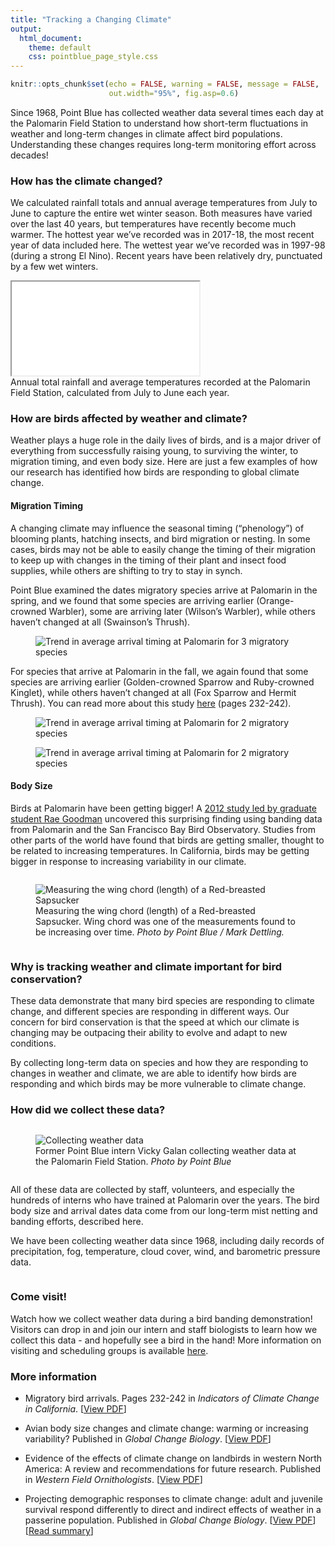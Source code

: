 ```yaml
---
title: "Tracking a Changing Climate"
output: 
  html_document:
    theme: default
    css: pointblue_page_style.css
---
```


```r
knitr::opts_chunk$set(echo = FALSE, warning = FALSE, message = FALSE, 
                      out.width="95%", fig.asp=0.6)
```

Since 1968, Point Blue has collected weather data several times each day at the Palomarin Field Station to understand how short-term fluctuations in weather and long-term changes in climate affect bird populations. Understanding these changes requires long-term monitoring effort across decades!

### How has the climate changed?
We calculated rainfall totals and annual average temperatures from July to June to capture the entire wet winter season. Both measures have varied over the last 40 years, but temperatures have recently become much warmer. The hottest year we’ve recorded was in 2017-18, the most recent year of data included here. The wettest year we’ve recorded was in 1997-98 (during a strong El Nino). Recent years have been relatively dry, punctuated by a few wet winters. 

<iframe src="widget/graph_annual_weatherstats.html"></iframe>
<figcaption>
Annual total rainfall and average temperatures recorded at the Palomarin Field Station, calculated from July to June each year.
</figcaption>

### How are birds affected by weather and climate?
Weather plays a huge role in the daily lives of birds, and is a major driver of everything from successfully raising young, to surviving the winter, to migration timing, and even body size. Here are just a few examples of how our research has identified how birds are responding to global climate change. 

#### Migration Timing
A changing climate may influence the seasonal timing (“phenology”) of blooming plants, hatching insects, and bird migration or nesting. In some cases, birds may not be able to easily change the timing of their migration to keep up with changes in the timing of their plant and insect food supplies, while others are shifting to try to stay in synch.

Point Blue examined the dates migratory species arrive at Palomarin in the spring, and we found that some species are arriving earlier (Orange-crowned Warbler), some are arriving later (Wilson’s Warbler), while others haven’t changed at all (Swainson’s Thrush).

<figure>
![](../images/weather/migration_timing1.png "Trend in average arrival timing at Palomarin for 3 migratory species"){#fig80}
</figure>
  
  
For species that arrive at Palomarin in the fall, we again found that some species are arriving earlier (Golden-crowned Sparrow and Ruby-crowned Kinglet), while others haven’t changed at all (Fox Sparrow and Hermit Thrush).  You can read more about this study [here](https://oehha.ca.gov/media/downloads/climate-change/report/2018caindicatorsreportmay2018.pdf) (pages 232-242).

<figure>
![](../images/weather/migration_timing2.png "Trend in average arrival timing at Palomarin for 2 migratory species"){#fig60}
</figure>
  
<figure>
![](../images/weather/migration_timing3.png "Trend in average arrival timing at Palomarin for 2 migratory species"){#fig60}
</figure>

#### Body Size
<div class="row">  
<div class="column-left">  
Birds at Palomarin have been getting bigger! A [2012  study led by graduate student Rae Goodman](http://www.prbo.org/refs/files/12135_Goodman.pdf) uncovered this surprising finding using banding data from Palomarin and the San Francisco Bay Bird Observatory. Studies from other parts of the world have found that birds are getting smaller, thought to be related to increasing temperatures. In California, birds may be getting bigger in response to increasing variability in our climate.
</div>
<div class="column">
<figure>
![](../images/weather/wing_chord.jpg "Measuring the wing chord (length) of a Red-breasted Sapsucker")
<figcaption>
Measuring the wing chord (length) of a Red-breasted Sapsucker. Wing chord was one of the measurements found to be increasing over time.  *Photo by Point Blue / Mark Dettling.*
</figcaption>
</figure>
</div>
</div>

### Why is tracking weather and climate important for bird conservation?
These data demonstrate that many bird species are responding to climate change, and different species are responding in different ways. Our concern for bird conservation is that the speed at which our climate is changing may be outpacing their ability to evolve and adapt to new conditions.

By collecting long-term data on species and how they are responding to changes in weather and climate, we are able to identify how birds are responding and which birds may be more vulnerable to climate change.

### How did we collect these data?
<div class="row">
<div class="column">
<figure>
![](../images/weather/Vicky_taking_rain_fall05.jpg "Collecting weather data")
<figcaption>
Former Point Blue intern Vicky Galan collecting weather data at the Palomarin Field Station. *Photo by Point Blue*
</figcaption>
</figure>
</div>
<div class="column">
All of these data are collected by staff, volunteers, and especially the hundreds of interns who have trained at Palomarin over the years. The bird body size and arrival dates data come from our long-term mist netting and banding efforts, described here.

We have been collecting weather data since 1968, including daily records of precipitation, fog, temperature, cloud cover, wind, and barometric pressure data. 
</div>
</div>

### Come visit!
Watch how we collect weather data during a bird banding demonstration! Visitors can drop in and join our intern and staff biologists to learn how we collect this data - and hopefully see a bird in the hand! More information on visiting and scheduling groups is available [here](https://www.pointblue.org/about-us/contact-visit-us/){target="_blank"}.


### More information
* Migratory bird arrivals. Pages 232-242 in *Indicators of Climate Change in California*. [[View PDF](https://oehha.ca.gov/media/downloads/climate-change/report/2018caindicatorsreportmay2018.pdf)]

* Avian body size changes and climate change: warming or increasing variability? Published in *Global Change Biology*. [[View PDF](http://www.prbo.org/refs/files/12135_Goodman.pdf)]

* Evidence of the effects of climate change on landbirds in western North America: A review and recommendations for future research. Published in *Western Field Ornithologists*. [[View PDF](http://www.prbo.org/refs/files/12453_Seavy_etal2018.pdf)] 

* Projecting demographic responses to climate change: adult and juvenile survival respond differently to direct and indirect effects of weather in a passerine population. Published in *Global Change Biology*. [[View PDF](http://www.prbo.org/refs/files/12253_KristenE.Dybala2013.pdf)] [[Read summary](http://pointblue.org/wp-content/uploads/2018/06/2013_pubbrief_paentsvyoungsparrowsclimatechange_Dybala_GlobalChange.pdf)] 


